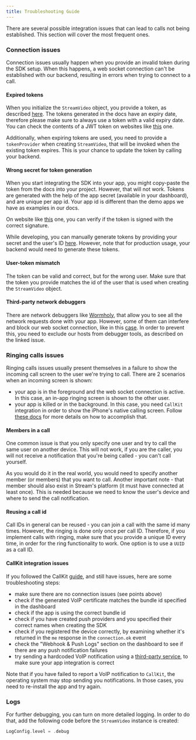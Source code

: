 ```yaml
---
title: Troubleshooting Guide
---
```


There are several possible integration issues that can lead to calls not being established. This section will cover the most frequent ones.

### Connection issues

Connection issues usually happen when you provide an invalid token during the SDK setup. When this happens, a web socket connection can't be established with our backend, resulting in errors when trying to connect to a call.

#### Expired tokens

When you initialize the `StreamVideo` object, you provide a token, as described [here](https://getstream.io/video/docs/ios/guides/client-auth/). The tokens generated in the docs have an expiry date, therefore please make sure to always use a token with a valid expiry date. You can check the contents of a JWT token on websites like [this](https://jwt.io) one.

Additionally, when expiring tokens are used, you need to provide a `tokenProvider` when creating `StreamVideo`, that will be invoked when the existing token expires. This is your chance to update the token by calling your backend.

#### Wrong secret for token generation

When you start integrating the SDK into your app, you might copy-paste the token from the docs into your project. However, that will not work. Tokens are generated with the help of the app secret (available in your dashboard), and are unique per app id. Your app id is different than the demo apps we have as examples in our docs.

On website like [this](https://jwt.io) one, you can verify if the token is signed with the correct signature.

While developing, you can manually generate tokens by providing your secret and the user's ID [here](https://getstream.io/chat/docs/ios-swift/tokens_and_authentication/?language=swift#manually-generating-tokens). However, note that for production usage, your backend would need to generate these tokens.

#### User-token mismatch

The token can be valid and correct, but for the wrong user. Make sure that the token you provide matches the id of the user that is used when creating the `StreamVideo` object.

#### Third-party network debuggers

There are network debuggers like [Wormholy](https://github.com/pmusolino/Wormholy), that allow you to see all the network requests done with your app. However, some of them can interfere and block our web socket connection, like in this [case](https://github.com/pmusolino/Wormholy/issues/118). In order to prevent this, you need to exclude our hosts from debugger tools, as described on the linked issue.

### Ringing calls issues

Ringing calls issues usually present themselves in a failure to show the incoming call screen to the user we're trying to call. There are 2 scenarios when an incoming screen is shown:
- your app is in the foreground and the web socket connection is active. In this case, an in-app ringing screen is shown to the other user.
- your app is killed or in the background. In this case, you need `CallKit` integration in order to show the iPhone's native calling screen. Follow [these docs](https://getstream.io/video/docs/ios/advanced/callkit-integration/) for more details on how to accomplish that.

#### Members in a call

One common issue is that you only specify one user and try to call the same user on another device. This will not work, if you are the caller, you will not receive a notification that you're being called - you can't call yourself.

As you would do it in the real world, you would need to specify another member (or members) that you want to call. Another important note - that member should also exist in Stream's platform (it must have connected at least once). This is needed because we need to know the user's device and where to send the call notification.

#### Reusing a call id

Call IDs in general can be reused - you can join a call with the same id many times. However, the ringing is done only once per call ID. Therefore, if you implement calls with ringing, make sure that you provide a unique ID every time, in order for the ring functionality to work. One option is to use a `UUID` as a call ID.

#### CallKit integration issues

If you followed the CallKit [guide](https://getstream.io/video/docs/ios/advanced/callkit-integration/), and still have issues, here are some troubleshooting steps:
- make sure there are no connection issues (see points above)
- check if the generated VoIP certificate matches the bundle id specified in the dashboard
- check if the app is using the correct bundle id
- check if you have created push providers and you specified their correct names when creating the SDK
- check if you registered the device correctly, by examining whether it's returned in the `me` response in the `connection.ok` event
- check the "Webhook & Push Logs" section on the dashboard to see if there are any push notification failures
- try sending a hardcoded VoIP notification using a [third-party service](https://apnspush.com/), to make sure your app integration is correct

Note that if you have failed to report a VoIP notification to `CallKit`, the operating system may stop sending you notifications. In those cases, you need to re-install the app and try again.

### Logs

For further debugging, you can turn on more detailed logging. In order to do that, add the following code before the `StreamVideo` instance is created:

```swift
LogConfig.level = .debug
```